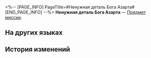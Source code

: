 <%-- [PAGE_INFO]
PageTitle=#Ненужная деталь Бога Азарта#
[END_PAGE_INFO] --%>
{{Предмет Инфобокс
|id          = 140433
|Изображение = Предмет Ненужная деталь Бога Азарта.png
|Тип         = Предмет миссии
|Инвентарь   = Миссии
|Редкость    = 1
|Эффект      = 
|Описание    = Предмет, который вам дал эрудроид-гость, известный как Бог Азарта. Его предназначение остаётся для вас загадкой.
}}
{{Описание|''«Просто носи его с собой как талисман».''}}
'''Ненужная деталь Бога Азарта''' — [[Предмет миссии]].

==На других языках==
{{На других языках
|en   = Ace Gambler's Discarded Part
|zhs  = 赌神的废弃零件
|zht  = 賭神的廢棄零件
|ja   = ゴッド・ギャンブラーの廃棄したパーツ
|ko   = 도박의 신의 폐기된 부속품
|es   = Componente descartado del Dios del Juego
|fr   = Pièce superflue du Dieu des paris
|ru   = Ненужная деталь Бога Азарта
|th   = อะไหล่ของเจ้าแห่งการเดิมพัน
|vi   = Linh Kiện Bỏ Đi Của Thần Bài
|de   = Das weggeworfene Teil vom Gott des Glücksspiels
|id   = Komponen Usang Dewa Judi
|pt   = Parte Descartada do Ás das Apostas
}}

==История изменений==
{{История изменений|3.5}}